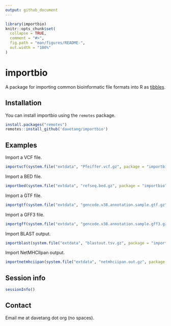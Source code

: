 ```yaml
---
output: github_document
---
```


<!-- README.md is generated from README.Rmd. Please edit that file -->

```r
library(importbio)
knitr::opts_chunk$set(
  collapse = TRUE,
  comment = "#>",
  fig.path = "man/figures/README-",
  out.width = "100%"
)
```

# importbio

<!-- badges: start -->
<!-- badges: end -->

A package for importing common bioinformatic file formats into R as
[tibbles](https://r4ds.had.co.nz/tibbles.html).

## Installation

You can install importbio using the `remotes` package.

``` r
install.packages("remotes")
remotes::install_github('davetang/importbio')
```

## Examples

Import a VCF file.

```r
importvcf(system.file("extdata", "Pfeiffer.vcf.gz", package = "importbio"))
```

Import a BED file.

```r
importbed(system.file("extdata", "refseq.bed.gz", package = "importbio"))
```

Import a GTF file.

```r
importgtf(system.file("extdata", "gencode.v38.annotation.sample.gtf.gz", package = "importbio"))
```

Import a GFF3 file.

```r
importgff(system.file("extdata", "gencode.v38.annotation.sample.gff3.gz", package = "importbio"))
```

Import BLAST output.

```r
importblast(system.file("extdata", "blastout.tsv.gz", package = "importbio"))
```

Import NetMHCIIpan output.

```r
importnetmhciipan(system.file("extdata", "netmhciipan.out.gz", package = "importbio"))
```

## Session info

```r
sessionInfo()
```

## Contact

Email me at davetang dot org (no spaces).
